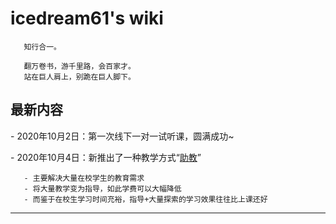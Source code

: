 = icedream61's wiki =

    知行合一。

    翻万卷书，游千里路，会百家才。
    站在巨人肩上，别跪在巨人脚下。

== 最新内容 ==

- 2020年10月2日：第一次线下一对一试听课，圆满成功~

- 2020年10月4日：新推出了一种教学方式“[[助教]]”
    - 主要解决大量在校学生的教育需求
    - 将大量教学变为指导，如此学费可以大幅降低
    - 而鉴于在校生学习时间充裕，指导+大量探索的学习效果往往比上课还好

----

